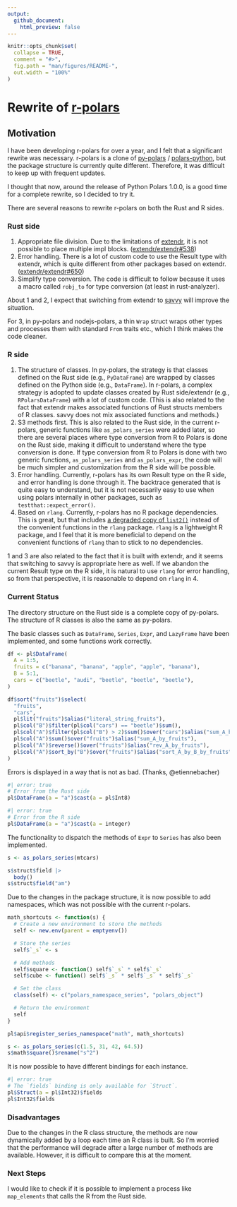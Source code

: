 ```yaml
---
output:
  github_document:
    html_preview: false
---
```


<!-- README.md is generated from README.Rmd. Please edit that file -->

```r
knitr::opts_chunk$set(
  collapse = TRUE,
  comment = "#>",
  fig.path = "man/figures/README-",
  out.width = "100%"
)
```

# Rewrite of [r-polars](https://github.com/pola-rs/r-polars)

## Motivation

I have been developing r-polars for over a year, and I felt that a significant rewrite was necessary.
r-polars is a clone of [py-polars](https://github.com/pola-rs/polars/tree/main/py-polars) /
[polars-python](https://github.com/pola-rs/polars/tree/main/crates/polars-python),
but the package structure is currently quite different.
Therefore, it was difficult to keep up with frequent updates.

I thought that now, around the release of Python Polars 1.0.0, is a good time for a complete rewrite, so I decided to try it.

There are several reasons to rewrite r-polars on both the Rust and R sides.

### Rust side

1. Appropriate file division. Due to the limitations of [extendr](https://github.com/extendr/extendr),
   it is not possible to place multiple impl blocks.
   ([extendr/extendr#538](https://github.com/extendr/extendr/issues/538))
2. Error handling.
   There is a lot of custom code to use the Result type with extendr, which is quite different from other packages based on extendr.
   ([extendr/extendr#650](https://github.com/extendr/extendr/issues/650))
3. Simplify type conversion.
   The code is difficult to follow because it uses a macro called `robj_to` for type conversion (at least in rust-analyzer).

About 1 and 2, I expect that switching from extendr to [savvy](https://github.com/yutannihilation/savvy)
will improve the situation.

For 3, in py-polars and nodejs-polars, a thin `Wrap` struct wraps other types and processes them with standard `From` traits etc.,
which I think makes the code cleaner.

### R side

1. The structure of classes.
   In py-polars, the strategy is that classes defined on the Rust side (e.g., `PyDataFrame`) are wrapped by classes defined on the Python side (e.g., `DataFrame`).
   In r-polars, a complex strategy is adopted to update classes created by Rust side/extendr (e.g., `RPolarsDataFrame`) with a lot of custom code.
   (This is also related to the fact that extendr makes associated functions of Rust structs members of R classes. savvy does not mix associated functions and methods.)
2. S3 methods first.
   This is also related to the Rust side, in the current r-polars, generic functions like `as_polars_series` were added later,
   so there are several places where type conversion from R to Polars is done on the Rust side, making it difficult to understand where the type conversion is done.
   If type conversion from R to Polars is done with two generic functions, `as_polars_series` and `as_polars_expr`, the code will be much simpler and customization from the R side will be possible.
3. Error handling.
   Currently, r-polars has its own Result type on the R side, and error handling is done through it.
   The backtrace generated that is quite easy to understand, but it is not necessarily easy to use when using polars internally in other packages, such as `testthat::expect_error()`.
4. Based on `rlang`.
   Currently, r-polars has no R package dependencies. This is great,
   but that includes [a degraded copy of `list2()`](https://github.com/pola-rs/r-polars/blob/6eac27a0766d2b6ca92a72c1c7fa76eaeb58bb98/R/dotdotdot.R#L1-L20)
   instead of the convenient functions in the `rlang` package.
   `rlang` is a lightweight R package, and I feel that it is more beneficial to depend on the convenient functions of `rlang` than to stick to no dependencies.

1 and 3 are also related to the fact that it is built with extendr, and it seems that switching to savvy is appropriate here as well.
If we abandon the current Result type on the R side, it is natural to use `rlang` for error handling, so from that perspective, it is reasonable to depend on `rlang` in 4.

### Current Status

The directory structure on the Rust side is a complete copy of py-polars.
The structure of R classes is also the same as py-polars.

The basic classes such as `DataFrame`, `Series`, `Expr`, and `LazyFrame` have been implemented,
and some functions work correctly.

```r
df <- pl$DataFrame(
  A = 1:5,
  fruits = c("banana", "banana", "apple", "apple", "banana"),
  B = 5:1,
  cars = c("beetle", "audi", "beetle", "beetle", "beetle"),
)

df$sort("fruits")$select(
  "fruits",
  "cars",
  pl$lit("fruits")$alias("literal_string_fruits"),
  pl$col("B")$filter(pl$col("cars") == "beetle")$sum(),
  pl$col("A")$filter(pl$col("B") > 2)$sum()$over("cars")$alias("sum_A_by_cars"),
  pl$col("A")$sum()$over("fruits")$alias("sum_A_by_fruits"),
  pl$col("A")$reverse()$over("fruits")$alias("rev_A_by_fruits"),
  pl$col("A")$sort_by("B")$over("fruits")$alias("sort_A_by_B_by_fruits"),
)
```

Errors is displayed in a way that is not as bad. (Thanks, @etiennebacher)

```r
#| error: true
# Error from the Rust side
pl$DataFrame(a = "a")$cast(a = pl$Int8)
```

```r
#| error: true
# Error from the R side
pl$DataFrame(a = "a")$cast(a = integer)
```

The functionality to dispatch the methods of `Expr` to `Series` has also been implemented.

```r
s <- as_polars_series(mtcars)

s$struct$field |>
  body()
s$struct$field("am")
```

Due to the changes in the package structure, it is now possible to add namespaces, which was not possible with the current r-polars.

```r
math_shortcuts <- function(s) {
  # Create a new environment to store the methods
  self <- new.env(parent = emptyenv())

  # Store the series
  self$`_s` <- s

  # Add methods
  self$square <- function() self$`_s` * self$`_s`
  self$cube <- function() self$`_s` * self$`_s` * self$`_s`

  # Set the class
  class(self) <- c("polars_namespace_series", "polars_object")

  # Return the environment
  self
}

pl$api$register_series_namespace("math", math_shortcuts)

s <- as_polars_series(c(1.5, 31, 42, 64.5))
s$math$square()$rename("s^2")
```

It is now possible to have different bindings for each instance.

```r
#| error: true
# The `fields` binding is only available for `Struct`.
pl$Struct(a = pl$Int32)$fields
pl$Int32$fields
```

### Disadvantages

Due to the changes in the R class structure, the methods are now dynamically added by a loop each time an R class is built.
So I'm worried that the performance will degrade after a large number of methods are available.
However, it is difficult to compare this at the moment.

### Next Steps

I would like to check if it is possible to implement a process like `map_elements` that calls the R from the Rust side.
